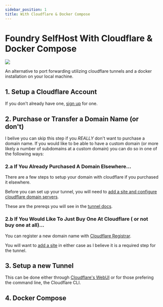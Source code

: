 ```yaml
---
sidebar_position: 1
title: With Cloudflare & Docker Compose
---
```




# Foundry SelfHost With Cloudflare & Docker Compose

<img src="/img/guides-img/flying-whales.webp" className="guide-img-600" />

An alternative to port forwarding utilizing cloudflare tunnels and a docker installation on your local machine.

<SelfHostDisclaimer />

## 1. Setup a Cloudflare Account

If you don't already have one, [sign up](https://dash.cloudflare.com/sign-up) for one.

## 2. Purchase or Transfer a Domain Name (or don't) 

I belive you can skip this step if you *REALLY* don't want to purchase a domain name.  If you would like to be able to have a custom domain (or more likely a number of subdomains at a custom domain) you can do so in one of the following ways:

### 2.a If You Already Purchased A Domain Elsewhere...

There are a few steps to setup your domain with cloudflare if you purchased it elsewhere.

Before you can set up your tunnel, you will need to [add a site and configure cloudflare domain servers](https://developers.cloudflare.com/dns/zone-setups/full-setup/setup/).

These are the prereqs you will see in the [tunnel docs](https://developers.cloudflare.com/cloudflare-one/connections/connect-networks/install-and-setup/tunnel-guide/local/#prerequisites).

### 2.b If You Would Like To Just Buy One At Cloudflare ( or not buy one at all)...

You can register a new domain name with [Cloudflare Registrar](https://developers.cloudflare.com/registrar/get-started/register-domain/).

You will want to [add a site](https://developers.cloudflare.com/fundamentals/setup/account-setup/add-site/) in either case as I believe it is a required step for the tunnel.


## 3. Setup a new Tunnel

This can be done either through [Cloudflare's WebUI](https://developers.cloudflare.com/cloudflare-one/connections/connect-networks/get-started/create-remote-tunnel/) or for those prefering the command line, the Cloudflare CLI.


## 4. Docker Compose

<InstallDockerTabs />

<SelfHostDisclaimer />